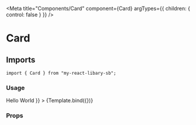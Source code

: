 
<Meta
  title="Components/Card"
  component={Card}
  argTypes={{
    children: {
      control: false
    }
  }}
/>


# Card

## Imports

```
import { Card } from "my-react-libary-sb";
```

### Usage

<Canvas withSource="open">
  <Story
    name="Default"
    args={{
      imgSrc: "https://static.overlay-tech.com/assets/ebef6707-1b9a-4b2b-902b-5495631db30c.png",
      title: "Superman",
      description: "Es un superheroe ficticio que aparecio por primera vez en los comics estadounidenses publicados por DC Comics.",
      children: <Button type="primary">Hello World</Button>
    }}
  >
    {Template.bind({})}
  </Story>
</Canvas>

### Props

<ArgsTable of={Card} />
